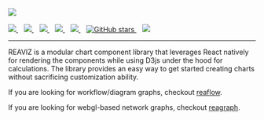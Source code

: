 
<Meta title='Docs/Introduction' />

<div style={{ margin: '0 auto', maxWidth: '600px', color: 'white', textAlign: 'center' }}>
  <img
    style={{ width: '75%', margin: '0 auto 2em auto' }}
    src="https://github.com/reaviz/reaviz/raw/master/docs/assets/logo-white.png"
  />
  <br />
  <br />
  <div style={{display: 'flex', alignItems: 'center'}}>
  <a href="https://github.com/reaviz/reaviz/workflows/build/" target="_blank">
    <img src="https://github.com/reaviz/reaviz/workflows/build/badge.svg?branch=master" />
  </a>
  &nbsp;&nbsp;
  <a href="https://npm.im/reaviz" target="_blank">
    <img src="https://img.shields.io/npm/v/reaviz.svg" />
  </a>
  &nbsp;&nbsp;
  <a href="https://npm.im/reaviz" target="_blank">
    <img src="https://badgen.net/npm/dw/reaviz" />
  </a>
  &nbsp;&nbsp;
  <a href="https://github.com/reaviz/reaviz/blob/master/LICENSE" target="_blank">
    <img src="https://badgen.now.sh/badge/license/apache2" />
  </a>
  &nbsp;&nbsp;
  <a href="https://bundlephobia.com/result?p=reaviz" target="_blank">
    <img src="https://badgen.net/bundlephobia/minzip/reaviz" />
  </a>
  &nbsp;&nbsp;
  <a href="https://github.com/reaviz/reaviz" target="_blank">
    <img alt="GitHub stars" src="https://img.shields.io/github/stars/reaviz/reaviz?style=social" />
  </a>
  &nbsp;&nbsp;
  <a href="https://discord.gg/tt8wGExq35" target="_blank">
    <img src="https://img.shields.io/discord/773948315037073409?label=discord" />
  </a>
  </div>

---

REAVIZ is a modular chart component library that leverages React natively for rendering the components while
using D3js under the hood for calculations. The library provides an easy way to get started creating
charts without sacrificing customization ability.

If you are looking for workflow/diagram graphs, checkout <a href="https://reaflow.dev" target="_blank">reaflow</a>.

If you are looking for webgl-based network graphs, checkout <a href="https://reagraph.dev" target="_blank">reagraph</a>.

</div>
